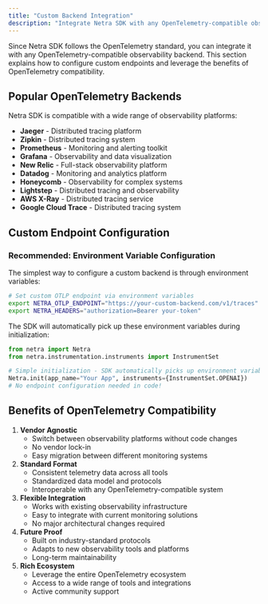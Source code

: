 ```yaml
---
title: "Custom Backend Integration"
description: "Integrate Netra SDK with any OpenTelemetry-compatible observability backend"
---
```


Since Netra SDK follows the OpenTelemetry standard, you can integrate it with any OpenTelemetry-compatible observability backend. This section explains how to configure custom endpoints and leverage the benefits of OpenTelemetry compatibility.

## Popular OpenTelemetry Backends

Netra SDK is compatible with a wide range of observability platforms:

- **Jaeger** - Distributed tracing platform
- **Zipkin** - Distributed tracing system
- **Prometheus** - Monitoring and alerting toolkit
- **Grafana** - Observability and data visualization
- **New Relic** - Full-stack observability platform
- **Datadog** - Monitoring and analytics platform
- **Honeycomb** - Observability for complex systems
- **Lightstep** - Distributed tracing and observability
- **AWS X-Ray** - Distributed tracing service
- **Google Cloud Trace** - Distributed tracing system

## Custom Endpoint Configuration

### Recommended: Environment Variable Configuration

The simplest way to configure a custom backend is through environment variables:

<CodeGroup>

```bash bash
# Set custom OTLP endpoint via environment variables
export NETRA_OTLP_ENDPOINT="https://your-custom-backend.com/v1/traces"
export NETRA_HEADERS="authorization=Bearer your-token"
```

</CodeGroup>

The SDK will automatically pick up these environment variables during initialization:

<CodeGroup>

```python python
from netra import Netra
from netra.instrumentation.instruments import InstrumentSet

# Simple initialization - SDK automatically picks up environment variables
Netra.init(app_name="Your App", instruments={InstrumentSet.OPENAI})
# No endpoint configuration needed in code!
```

</CodeGroup>

## Benefits of OpenTelemetry Compatibility

1. **Vendor Agnostic**
   - Switch between observability platforms without code changes
   - No vendor lock-in
   - Easy migration between different monitoring systems
2. **Standard Format**
   - Consistent telemetry data across all tools
   - Standardized data model and protocols
   - Interoperable with any OpenTelemetry-compatible system
3. **Flexible Integration**
   - Works with existing observability infrastructure
   - Easy to integrate with current monitoring solutions
   - No major architectural changes required
4. **Future Proof**
   - Built on industry-standard protocols
   - Adapts to new observability tools and platforms
   - Long-term maintainability
5. **Rich Ecosystem**
   - Leverage the entire OpenTelemetry ecosystem
   - Access to a wide range of tools and integrations
   - Active community support